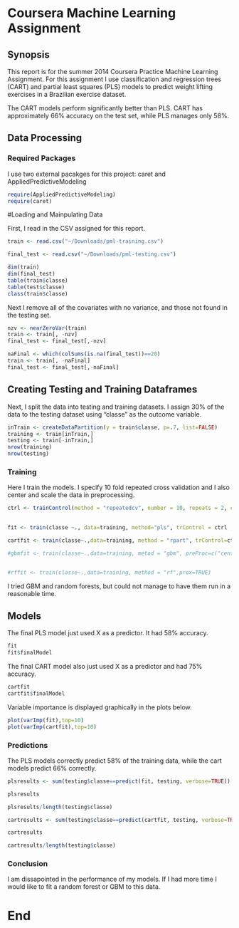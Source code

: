 # Coursera Machine Learning Assignment
 
## Synopsis

This report is for the summer 2014 Coursera Practice Machine Learning Assignment. For this assignment I use classification and regression trees (CART) and partial least squares (PLS) models to predict weight lifting exercises in a Brazilian exercise dataset. 

The CART models perform significantly better than PLS. CART has approximately 66% accuracy on the test set, while PLS manages only 58%. 

 
## Data Processing

### Required Packages
I use two external pacakges for this project: caret and AppliedPredictiveModeling
 
```r
require(AppliedPredictiveModeling)
require(caret)
```
#Loading and Mainpulating Data

First, I read in the CSV assigned for this report.


```r
train <- read.csv("~/Downloads/pml-training.csv")

final_test <- read.csv("~/Downloads/pml-testing.csv")

dim(train)
dim(final_test)
table(train$classe)
table(test$classe)
class(train$classe)

````
Next I remove all of the covariates with no variance, and those not found in the testing set.

```r
nzv <- nearZeroVar(train)
train <- train[, -nzv]
final_test <- final_test[,-nzv]

naFinal <- which(colSums(is.na(final_test))==20)
train <- train[, -naFinal]
final_test <- final_test[,-naFinal]

```
## Creating Testing and Training Dataframes

Next, I split the data into testing and training datasets. I assign 30% of the data to the testing dataset using "classe" as the outcome variable.
```r

inTrain <- createDataPartition(y = train$classe, p=.7, list=FALSE)
training <- train[inTrain,]
testing <- train[-inTrain,]
nrow(training)
nrow(testing)

```

### Training

Here I train the models. I specify 10 fold repeated cross validation and I also center and scale the data in preprocessing.

```r
ctrl <- trainControl(method = "repeatedcv", number = 10, repeats = 2, classProbs=TRUE)

 
fit <- train(classe ~., data=training, method="pls", trControl = ctrl , preProc=c("center","scale"))

cartfit <- train(classe~.,data=training, method = "rpart", trControl=ctrl)

#gbmfit <- train(classe~.,data=training, metod = "gbm", preProc=c("center","scale"))


#rffit <- train(classe~.,data=training, method = "rf",prox=TRUE)

```
I tried GBM and random forests, but could not manage to have them run in a reasonable time.

## Models

The final PLS model just used X as a predictor. It had 58% accuracy.

```r
fit
fit$finalModel
```

The final CART model also just used X as a predictor and had 75% accuracy.

```r
cartfit
cartfit$finalModel
```

Variable importance is displayed graphically in the plots below.

```r
plot(varImp(fit),top=10)
plot(varImp(cartfit),top=10)
```
### Predictions

The PLS models correctly predict 58% of the training data, while the cart models predict 66% correctly. 

```r
plsresults <- sum(testing$classe==predict(fit, testing, verbose=TRUE))

plsresults

plsresults/length(testing$classe)

cartresults <- sum(testing$classe==predict(cartfit, testing, verbose=TRUE))

cartresults

cartresults/length(testing$classe)

```
### Conclusion

I am dissapointed in the performance of my models. If I had more time I would like to fit a random forest or GBM to this data.


# End